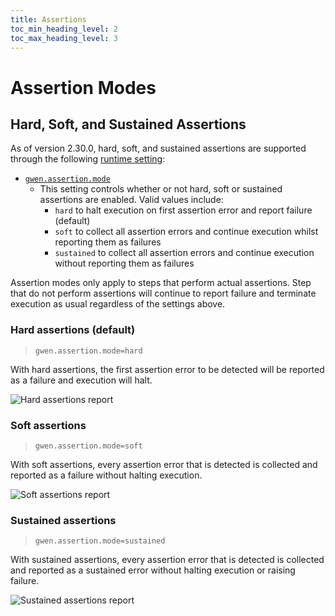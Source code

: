 ```yaml
--- 
title: Assertions
toc_min_heading_level: 2
toc_max_heading_level: 3
---
```



# Assertion Modes

## Hard, Soft, and Sustained Assertions

As of version 2.30.0, hard, soft, and sustained assertions are supported through the following [runtime setting](Runtime-Settings):

- [`gwen.assertion.mode`](/docs/settings/reference#gwen-assertion-mode)
  - This setting controls whether or not hard, soft or sustained assertions are enabled. Valid values include:
    - `hard` to halt execution on first assertion error and report failure (default)
    - `soft` to collect all assertion errors and continue execution whilst reporting them as failures
    - `sustained` to collect all assertion errors and continue execution without reporting them as failures

Assertion modes only apply to steps that perform actual assertions. Step that do not perform assertions will continue to report failure and terminate execution as usual regardless of the settings above.

### Hard assertions (default)

> `gwen.assertion.mode=hard`

With hard assertions, the first assertion error to be detected will be reported as a failure and execution will halt.

![Hard assertions report](/img/modes/assertion/hard-assertions.png)

### Soft assertions

> `gwen.assertion.mode=soft`

With soft assertions, every assertion error that is detected is collected and reported as a failure without halting execution.

![Soft assertions report](/img/modes/assertion/soft-assertions.png)

### Sustained assertions

> `gwen.assertion.mode=sustained`

With sustained assertions, every assertion error that is detected is collected and reported as a sustained error without halting execution or raising failure.

![Sustained assertions report](/img/modes/assertion/sustained-assertions.png)

